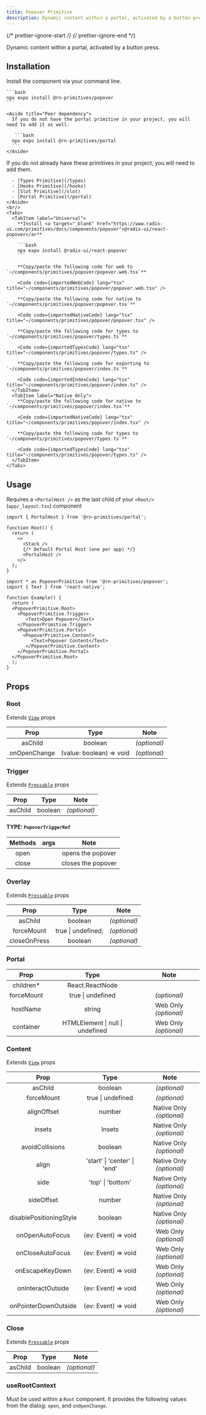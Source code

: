 ```yaml
---
title: Popover Primitive
description: Dynamic content within a portal, activated by a button press.
---
```


{/* prettier-ignore-start */}
{/* prettier-ignore-end */}



Dynamic content within a portal, activated by a button press.

## Installation

<Tabs>
  <TabItem label="NPM">

  Install the component via your command line.

    ```bash
    npx expo install @rn-primitives/popover
    ```

    <Aside title="Peer dependency">
      If you do not have the portal primitive in your project, you will need to add it as well.

       ```bash
      npx expo install @rn-primitives/portal
      ```
    </Aside>

  </TabItem>
  <TabItem label="Manual">
    <Aside title="Uses shared primitives">
      If you do not already have these primitives in your project, you will need to add them.

      - [Types Primitive](/types)
      - [Hooks Primitive](/hooks)
      - [Slot Primitive](/slot)
      - [Portal Primitive](/portal)
    </Aside>
    <br/>
    <Tabs>
      <TabItem label="Universal">
        **Install <a target="_blank" href="https://www.radix-ui.com/primitives/docs/components/popover">@radix-ui/react-popover</a>**

        ```bash
        npx expo install @radix-ui/react-popover
        ```

        **Copy/paste the following code for web to  `~/components/primitives/popover/popover.web.tsx`**

        <Code code={importedWebCode} lang="tsx" title="~/components/primitives/popover/popover.web.tsx" />

        **Copy/paste the following code for native to  `~/components/primitives/popover/popover.tsx`**

        <Code code={importedNativeCode} lang="tsx" title="~/components/primitives/popover/popover.tsx" />

        **Copy/paste the following code for types to  `~/components/primitives/popover/types.ts`**

        <Code code={importedTypesCode} lang="tsx" title="~/components/primitives/popover/types.ts" />

        **Copy/paste the following code for exporting to  `~/components/primitives/popover/index.ts`**

        <Code code={importedIndexCode} lang="tsx" title="~/components/primitives/popover/index.ts" />
      </TabItem>
      <TabItem label="Native Only">
        **Copy/paste the following code for native to  `~/components/primitives/popover/index.tsx`**

        <Code code={importedNativeCode} lang="tsx" title="~/components/primitives/popover/index.tsx" />

        **Copy/paste the following code for types to  `~/components/primitives/popover/types.ts`**

        <Code code={importedTypesCode} lang="tsx" title="~/components/primitives/popover/types.ts" />
      </TabItem>
    </Tabs>
  </TabItem>
</Tabs>

## Usage

<Aside type="caution">

  Requires a `<PortalHost />` as the last child of your `<Root/>` (`app/_layout.tsx`) component

  ```tsx
  import { PortalHost } from '@rn-primitives/portal';

  function Root() {
    return (
      <>
        <Stack />
        {/* Default Portal Host (one per app) */}
        <PortalHost />
      </>
    );
  }
  ```

</Aside>

```tsx
import * as PopoverPrimitive from '@rn-primitives/popover';
import { Text } from 'react-native';

function Example() {
  return (
  <PopoverPrimitive.Root>
    <PopoverPrimitive.Trigger>
       <Text>Open Popover</Text>
    </PopoverPrimitive.Trigger>
    <PopoverPrimitive.Portal>
      <PopoverPrimitive.Content>
         <Text>Popover Content</Text>
       </PopoverPrimitive.Content>
    </PopoverPrimitive.Portal>
  </PopoverPrimitive.Root>
  );
}
```

## Props

### Root

Extends [`View`](https://reactnative.dev/docs/view#props) props

|     Prop     |           Type           |     Note     |
| :----------: | :----------------------: | :----------: |
|   asChild    |         boolean          | _(optional)_ |
| onOpenChange | (value: boolean) => void | _(optional)_ |

### Trigger

Extends [`Pressable`](https://reactnative.dev/docs/pressable#props) props

|  Prop   |  Type   |     Note     |
| :-----: | :-----: | :----------: |
| asChild | boolean | _(optional)_ |

#### TYPE: `PopoverTriggerRef`

| Methods |  args   |          Note            |
| :-----: | :-----: | :----------------------: |
|  open   |         | opens the popover |
|  close  |         | closes the popover|

### Overlay

Extends [`Pressable`](https://reactnative.dev/docs/pressable#props) props

|     Prop     |        Type        |     Note     |
| :----------: | :----------------: | :----------: |
|   asChild    |      boolean       | _(optional)_ |
|  forceMount  | true \| undefined; | _(optional)_ |
| closeOnPress |      boolean       | _(optional)_ |

### Portal

|    Prop    |               Type               |         Note          |
| :--------: | :------------------------------: | :-------------------: |
| children\* |         React.ReactNode          |                       |
| forceMount |        true \| undefined         |     _(optional)_      |
|  hostName  |              string              | Web Only _(optional)_ |
| container  | HTMLElement \| null \| undefined | Web Only _(optional)_ |

### Content

Extends [`View`](https://reactnative.dev/docs/view#props) props

|         Prop         |        Type         |         Note          |
| :------------------: | :-----------------: | :-------------------: |
|       asChild        |       boolean       |     _(optional)_      |
|      forceMount      |  true \| undefined  |     _(optional)_      |
|       alignOffset       |                    number                    | Native Only _(optional)_       |
|         insets          |                    Insets                    | Native Only _(optional)_       |
|     avoidCollisions     |                   boolean                    | Native Only _(optional)_       |
|          align          |         'start' \| 'center' \| 'end'         | Native Only _(optional)_       |
|          side           |              'top' \| 'bottom'               | Native Only _(optional)_       |
|       sideOffset        |                    number                    | Native Only _(optional)_       |
| disablePositioningStyle |                   boolean                    | Native Only _(optional)_ |
|   onOpenAutoFocus    | (ev: Event) => void | Web Only _(optional)_ |
|   onCloseAutoFocus   | (ev: Event) => void | Web Only _(optional)_ |
|   onEscapeKeyDown    | (ev: Event) => void | Web Only _(optional)_ |
|  onInteractOutside   | (ev: Event) => void | Web Only _(optional)_ |
| onPointerDownOutside | (ev: Event) => void | Web Only _(optional)_ |


### Close

Extends [`Pressable`](https://reactnative.dev/docs/pressable#props) props

|  Prop   |  Type   |     Note     |
| :-----: | :-----: | :----------: |
| asChild | boolean | _(optional)_ |

### useRootContext

Must be used within a `Root` component. It provides the following values from the dialog: `open`, and `onOpenChange`.